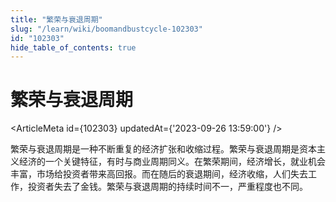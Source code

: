 ```yaml
---
title: "繁荣与衰退周期"
slug: "/learn/wiki/boomandbustcycle-102303"
id: "102303"
hide_table_of_contents: true
---
```



# 繁荣与衰退周期

<ArticleMeta id={102303} updatedAt={'2023-09-26 13:59:00'} />
<div className='border-solid border-b border-t-0 my-4 border-[var(--ifm-color-gray-300)]' />

繁荣与衰退周期是一种不断重复的经济扩张和收缩过程。繁荣与衰退周期是资本主义经济的一个关键特征，有时与商业周期同义。在繁荣期间，经济增长，就业机会丰富，市场给投资者带来高回报。而在随后的衰退期间，经济收缩，人们失去工作，投资者失去了金钱。繁荣与衰退周期的持续时间不一，严重程度也不同。
